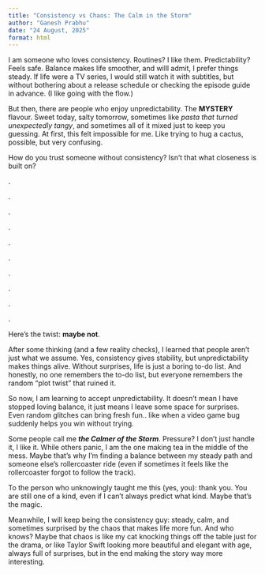 ```yaml
---
title: "Consistency vs Chaos: The Calm in the Storm"
author: "Ganesh Prabhu"
date: "24 August, 2025"
format: html
---
```

I am someone who loves consistency. Routines? I like them. Predictability? Feels safe. Balance makes life smoother, and willl admit, I prefer things steady. If life were a TV series, I would still watch it with subtitles, but without bothering about a release schedule or checking the episode guide in advance. (I like going with the flow.)


But then, there are people who enjoy unpredictability. The **MYSTERY** flavour. Sweet today, salty tomorrow, sometimes like *pasta that turned unexpectedly tangy*, and sometimes all of it mixed just to keep you guessing. At first, this felt impossible for me.  Like trying to hug a cactus, possible, but very confusing.


How do you trust someone without consistency? Isn’t that what closeness is built on?


.


.


.


.


.


.


.


.


.


.


Here’s the twist: **maybe not**.


After some thinking (and a few reality checks), I learned that people aren’t just what we assume. Yes, consistency gives stability, but unpredictability makes things alive. Without surprises, life is just a boring to-do list. And honestly, no one remembers the to-do list, but everyone remembers the random “plot twist” that ruined it.


So now, I am learning to accept unpredictability. It doesn’t mean I have stopped loving balance, it just means I leave some space for surprises. Even random glitches can bring fresh fun.. like when a video game bug suddenly helps you win without trying.


Some people call me ***the Calmer of the Storm***. Pressure? I don’t just handle it, I like it. While others panic, I am the one making tea in the middle of the mess. Maybe that’s why I’m finding a balance between my steady path and someone else’s rollercoaster ride (even if sometimes it feels like the rollercoaster forgot to follow the track).


To the person who unknowingly taught me this (yes, you): thank you. You are still one of a kind, even if I can’t always predict what kind. Maybe that’s the magic.


Meanwhile, I will keep being the consistency guy: steady, calm, and sometimes surprised by the chaos that makes life more fun. And who knows? Maybe that chaos is like my cat knocking things off the table just for the drama, or like Taylor Swift looking more beautiful and elegant with age, always full of surprises, but in the end making the story way more interesting. 
